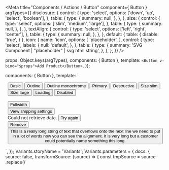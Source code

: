 

<Meta
  title="Components / Actions / Button"
  component={ Button }
  argTypes={{
    disclosure: {
      control: {
        type: 'select',
        options: ['down', 'up', 'select', 'boolean'],
      },
      table: {
        type: {
          summary: null,
        },
      },
    },
    size: {
      control: {
        type: 'select',
        options: ['slim', 'medium', 'large'],
      },
      table: {
        type: {
          summary: null,
        },
      },
    },
    textAlign: {
      control: {
        type: 'select',
        options: ['left', 'right', 'center'],
      },
      table: {
        type: {
          summary: null,
        },
      },
    },
    default: {
      table: {
        disable: 'true',
      }
    },
    icon: {
      name: 'icon',
      options: [
        'placeholder',
      ],
      control: {
        type: 'select',
        labels: {
          null: 'default',
        },
      },
      table: {
        type: {
          summary: 'SVG Component | "placeholder" | svg html string',
        },
      },
    },
  }}
/>

  props: Object.keys(argTypes),
  components: { Button },
  template: `<Button v-bind="$props">Add Product</Button>`,
});

  components: { Button },
  template: ` <div style="margin: 0 auto; width: 97%">
  <Button>Basic</Button>
  <Button :outline="true">Outline</Button>
  <span data-style="{color: '#bf0711'}" style="color: #bf0711;">
    <Button :monochrome="true" :outline="true">Outline monochrome</Button>
  </span>
  <Button :primary="true">Primary</Button>
  <Button :destructive="true">Destructive</Button>
  <Button size="slim">Size slim</Button>
  <Button size="large">Size large</Button>
  <Button :loading="true">Loading</Button>
  <Button :disabled="true">Disabled</Button>
  <br/>
  <br/>
  <Button :fullWidth="true">Fullwidth</Button>
  <br/>
  <Button :plain="true">View shipping settings</Button>
  <br/>
  <span>
    Could not retrieve data. <Button :plain="true" :monochrome="true"> Try again </Button>
  </span>
  <br/>
  <Button :plain="true" :destructive="true">Remove</Button>
  <Button :plain="true" textAlign="left">
    This is a really long string of text that overflows onto the next line we need
    to put in a lot of words now you can see the alignment. It is very long but a
    customer could potentially name something this long.
  </Button>
  </div>`,
});
Variants.storyName = 'Variants';
Variants.parameters = {
  docs: {
    source: false,
    transformSource: (source) => {
      const tmpSource = source
        .replace(/<template>\s*/, '')
        .replace(/\s*<\/template>/, '')
        .replace(/<div.*>\s*/, '')
        .replace(/\s*<\/div>/, '')
        .replace(/<br\s*\/>\s*/g, '')
        .replace(/data-style/, ':style')
        .replace(/>\s*</gi, '>\n<') // line breaks
      return tmpSource;
    },
  },
}

  components: { Button },
  data() {
    return {
      expanded: false,
    };
  },
  computed: {
    disclosure() {
      return this.expanded ? 'up' : 'down';
    },
    disclosureText() {
      return this.expanded ? 'Show less' : 'Show more';
    },
  },
  template: `<div>
    <Button
      :plain="true"
      :disclosure="disclosure"
      v-on:click="expanded = !expanded"
      on-click="expanded = !expanded"
    >
      {{disclosureText}}
    </Button>
    <br/>
    <br/>
    <div :style="{width: '200px'}" data-style="{width: '200px'}">
      <Button
        :fullWidth="true"
        textAlign="left"
        :disclosure="disclosure"
        v-on:click="expanded = !expanded"
        on-click="expanded = !expanded"
      >
        {{disclosureText}}
      </Button>
    </div>
    <br/>
    <Button disclosure="select">Disclosure select</Button>
  </div>`,
});
Disclosure.storyName = 'Disclosure';
Disclosure.parameters = {
  docs: {
    source: false,
    transformSource: (source) => {
      const tmpSource = source
        .replace(/<template>/, '')
        .replace(/<\/template>/, '')
        .replace(/disclosure="down"/g, ':disclosure="disclosure"')
        .replace(/Show more/g, '{{disclosureText}}')
        .replace(/on-click/g, 'v-on:click')
        .replace(/data-style/g, ':style')
        .replace(/<br\s*\/>\s*/g, '')
      const fullSource = dedent`
        data() {
          return {
            expanded: false,
          };
        },\n
        computed: {
          disclosure() {
            return this.expanded ? 'up' : 'down';
          },
          buttonText() {
            return this.expanded ? 'Show less' : 'Show more';
          },
        },
        ${tmpSource}
      `;
      return fullSource;
    },
  },
}

  components: { Button },
  data() {
    return {
      connectedDisclosure: {
        accessibilityLabel: 'Other save actions',
        actions: [
          { content: 'Save as draft' },
        ],
      }
    };
  },
  template: ` <div >
    <Button :connectedDisclosure="connectedDisclosure" :primary="true"> Save </Button>
  </div>`,
});
SplitButton.storyName = 'Split Button';
SplitButton.parameters = {
  docs: {
    source: false,
    transformSource: (source) => {
      const tmpSource = source
        .replace(/<template>/, '')
        .replace(/<\/template>/, '');
      return tmpSource;
    },
  },
}

# Button

Buttons are used primarily for actions, such as “Add”, “Close”, “Cancel”, or “Save”. Plain buttons, which look similar to links, are used for less important or less commonly used actions, such as “view shipping settings”.

For navigational actions that appear within or directly following a sentence, use the [link component.](/docs/components-navigation-link--link)

<font color="#FF7900">Use component with camel case for prevent conflict with <b>button</b> element in html.</font>

<Canvas style={{ backgroundColor: 'rgba(246, 246, 247, 1)'}}>
  <Story story={Variants} height="250px" />
</Canvas>

<Canvas>
  <Story story={Disclosure} height="140px" />
</Canvas>

<Canvas>
  <Story story={SplitButton} height="120px" />
</Canvas>

<Canvas>
  <Story name="Button" height="40px">
    {Template.bind({})}
  </Story>
</Canvas>

<ArgsTable story="Button" />
